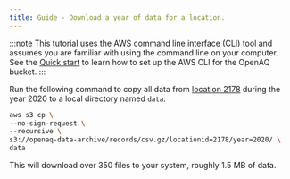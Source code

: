 ```yaml
---
title: Guide - Download a year of data for a location.
---
```


:::note
This tutorial uses the AWS command line interface (CLI) tool and assumes you are
familiar with using the command line on your computer. See the [Quick start](aws/quick-start)
to learn how to set up the AWS CLI for the OpenAQ bucket. 
:::




 Run the following command to copy all data from [location 2178](https://explore.openaq.org/locations/2178) during the year 2020 to a local directory named `data`:

```sh
aws s3 cp \
--no-sign-request \
--recursive \
s3://openaq-data-archive/records/csv.gz/locationid=2178/year=2020/ \
data
```
<Aside type="caution" title="Warning">
This will download over 350 files to your system, roughly 1.5 MB of data.
</Aside>



